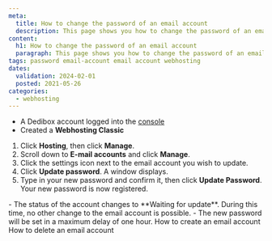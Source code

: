 ```yaml
---
meta:
  title: How to change the password of an email account
  description: This page shows you how to change the password of an email account
content:
  h1: How to change the password of an email account
  paragraph: This page shows you how to change the password of an email account
tags: password email-account email account webhosting
dates:
  validation: 2024-02-01
  posted: 2021-05-26
categories:
  - webhosting
---
```


<Macro id="webhosting-online" />

<Macro id="requirements" />

- A Dedibox account logged into the [console](https://console.online.net)
- Created a **Webhosting Classic**

1. Click **Hosting**, then click **Manage**.
2. Scroll down to **E-mail accounts** and click **Manage**.
3. Click the settings icon next to the email account you wish to update.
4. Click **Update password**. A window displays.
5. Type in your new password and confirm it, then click **Update Password**.
    Your new password is now registered.

<Message type="note">
  - The status of the account changes to **Waiting for update**. During this time, no other change to the email account is possible.
  - The new password will be set in a maximum delay of one hour.
</Message>


<Navigation title="See also">
  <PreviousButton to="/dedibox-console/classic-hosting/how-to/create-email-account/">How to create an email account</PreviousButton>
  <NextButton to="/dedibox-console/classic-hosting/how-to/delete-email-account/">How to delete an email account</NextButton>
</Navigation> 